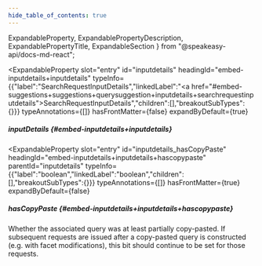 ```yaml
---
hide_table_of_contents: true
---
```

  ExpandableProperty,
  ExpandablePropertyDescription,
  ExpandablePropertyTitle,
  ExpandableSection
} from "@speakeasy-api/docs-md-react";

<ExpandableSection>

<ExpandableProperty
  slot="entry"
  id="inputdetails"
  headingId="embed-inputdetails+inputdetails"
  typeInfo={{"label":"SearchRequestInputDetails","linkedLabel":"<a href=\"#embed-suggestions+suggestions+querysuggestion+inputdetails+searchrequestinputdetails\">SearchRequestInputDetails</a>","children":[],"breakoutSubTypes":{}}}
  typeAnnotations={[]}
  hasFrontMatter={false}
  expandByDefault={true}
>

<ExpandablePropertyTitle slot="title">

##### inputDetails \{#embed-inputdetails+inputdetails\}

</ExpandablePropertyTitle>

</ExpandableProperty>

<ExpandableProperty
  slot="entry"
  id="inputdetails_hasCopyPaste"
  headingId="embed-inputdetails+inputdetails+hascopypaste"
  parentId="inputdetails"
  typeInfo={{"label":"boolean","linkedLabel":"boolean","children":[],"breakoutSubTypes":{}}}
  typeAnnotations={[]}
  hasFrontMatter={true}
  expandByDefault={false}
>

<ExpandablePropertyTitle slot="title">

##### hasCopyPaste \{#embed-inputdetails+inputdetails+hascopypaste\}

</ExpandablePropertyTitle>

<ExpandablePropertyDescription slot="description">

Whether the associated query was at least partially copy-pasted.  If subsequent requests are issued after a copy-pasted query is constructed (e.g. with facet modifications), this bit should continue to be set for those requests.

</ExpandablePropertyDescription>

</ExpandableProperty>

</ExpandableSection>
